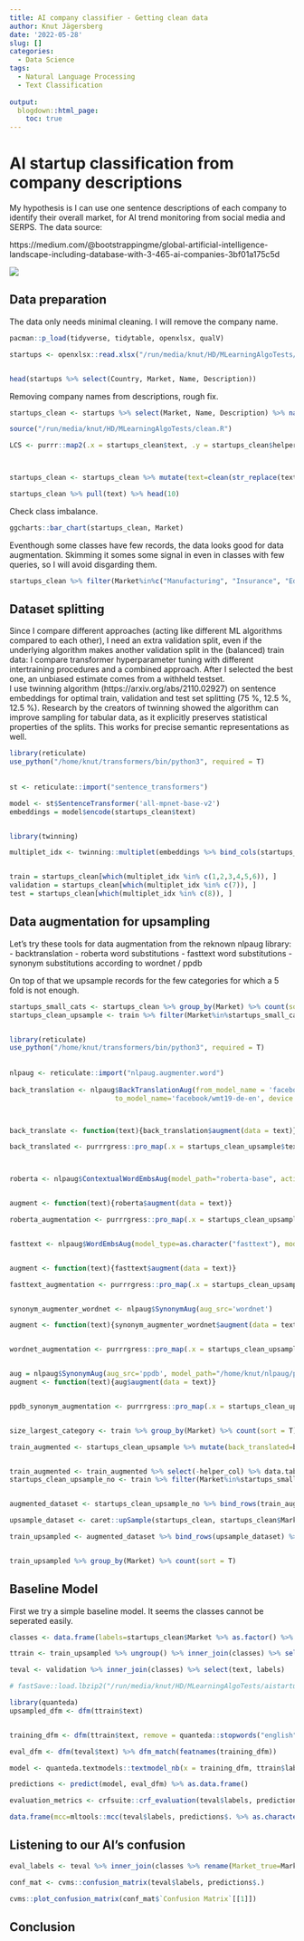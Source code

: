 ```yaml
---
title: AI company classifier - Getting clean data    
author: Knut Jägersberg
date: '2022-05-28'
slug: []
categories:
  - Data Science
tags:
  - Natural Language Processing
  - Text Classification
  
output:
  blogdown::html_page:
    toc: true
---
```




# AI startup classification from company descriptions 

My hypothesis is I can use one sentence descriptions of each company to identify their overall market, for AI trend monitoring from social media and SERPS. The data source:  

https://medium.com/@bootstrappingme/global-artificial-intelligence-landscape-including-database-with-3-465-ai-companies-3bf01a175c5d  


![](startups.png)



## Data preparation

The data only needs minimal cleaning. I will remove the company name. 

```r
pacman::p_load(tidyverse, tidytable, openxlsx, qualV)

startups <- openxlsx::read.xlsx("/run/media/knut/HD/MLearningAlgoTests/data/ai_startups.xlsx", sheet = 3) %>% rename(Market=`Category.-.Final`)


head(startups %>% select(Country, Market, Name, Description))

```


Removing company names from descriptions, rough fix. 

```r

startups_clean <- startups %>% select(Market, Name, Description) %>% na.omit() %>% mutate(text=tolower(Description), helper_col=tolower(Name))

source("/run/media/knut/HD/MLearningAlgoTests/clean.R")

LCS <- purrr::map2(.x = startups_clean$text, .y = startups_clean$helper_col, .f = PTXQC::LCS) %>% rlist::list.rbind()



startups_clean <- startups_clean %>% mutate(text=clean(str_replace(text, LCS, "Our company")))

startups_clean %>% pull(text) %>% head(10)

```

Check class imbalance. 

```r
ggcharts::bar_chart(startups_clean, Market)
```

Eventhough some classes have few records, the data looks good for data augmentation. Skimming it somes some signal in even in classes with few queries, so I will avoid disgarding them. 


```r
startups_clean %>% filter(Market%in%c("Manufacturing", "Insurance", "Education", "Energy", "Real Estate")) %>% arrange(Market)
```

## Dataset splitting

Since I compare different approaches (acting like different ML algorithms compared to each other), I need an extra validation split, even if the underlying algorithm makes another validation split in the (balanced) train data: I compare transformer hyperparameter tuning with different intertraining procedures and a combined approach. After I selected the best one, an unbiased estimate comes from a withheld testset.   
I use twinning algorithm (https://arxiv.org/abs/2110.02927) on sentence embeddings for optimal train, validation and test set splitting (75 %, 12.5 %, 12.5 %). Research by the creators of twinning showed the algorithm can improve sampling for tabular data, as it explicitly preserves statistical properties of the splits. This works for precise semantic representations as well. 


```r
library(reticulate)
use_python("/home/knut/transformers/bin/python3", required = T)
  
  
st <- reticulate::import("sentence_transformers")

model <- st$SentenceTransformer('all-mpnet-base-v2')
embeddings = model$encode(startups_clean$text)


library(twinning)

multiplet_idx <- twinning::multiplet(embeddings %>% bind_cols(startups_clean %>% select(Market) %>% mutate(Market=as.factor(Market))), k = 8, strategy = 2)


train = startups_clean[which(multiplet_idx %in% c(1,2,3,4,5,6)), ]
validation = startups_clean[which(multiplet_idx %in% c(7)), ]
test = startups_clean[which(multiplet_idx %in% c(8)), ]


```


## Data augmentation for upsampling


Let's try these tools for data augmentation from the reknown nlpaug library: 
- backtranslation
- roberta word substitutions
- fasttext word substitutions
- synonym substitutions according to wordnet / ppdb 

On top of that we upsample records for the few categories for which a 5 fold is not enough. 



```r

startups_small_cats <- startups_clean %>% group_by(Market) %>% count(sort = T) %>% filter(n<200)
startups_clean_upsample <- train %>% filter(Market%in%startups_small_cats$Market)


library(reticulate)
use_python("/home/knut/transformers/bin/python3", required = T)
  
  
nlpaug <- reticulate::import("nlpaug.augmenter.word")
  
back_translation <- nlpaug$BackTranslationAug(from_model_name = 'facebook/wmt19-en-de', 
                          to_model_name='facebook/wmt19-de-en', device = "cuda")



back_translate <- function(text){back_translation$augment(data = text)}

back_translated <- purrrgress::pro_map(.x = startups_clean_upsample$text, .f = back_translate) %>% rlist::list.rbind()



roberta <- nlpaug$ContextualWordEmbsAug(model_path="roberta-base", action="substitute", aug_max=as.integer(3), device = "cuda")


augment <- function(text){roberta$augment(data = text)}

roberta_augmentation <- purrrgress::pro_map(.x = startups_clean_upsample$text, .f = augment) %>% rlist::list.rbind()


fasttext <- nlpaug$WordEmbsAug(model_type=as.character("fasttext"), model_path=as.character("/home/knut/nlpaug/embs/wiki.en/wiki.en.vec"), action=as.character("substitute"), aug_max=as.integer(3))


augment <- function(text){fasttext$augment(data = text)}

fasttext_augmentation <- purrrgress::pro_map(.x = startups_clean_upsample$text, .f = augment) %>% rlist::list.rbind()


synonym_augmenter_wordnet <- nlpaug$SynonymAug(aug_src='wordnet')

augment <- function(text){synonym_augmenter_wordnet$augment(data = text)}


wordnet_augmentation <- purrrgress::pro_map(.x = startups_clean_upsample$text, .f = augment) %>% rlist::list.rbind()


aug = nlpaug$SynonymAug(aug_src='ppdb', model_path="/home/knut/nlpaug/ppdb-2.0-s-all")
augment <- function(text){aug$augment(data = text)}


ppdb_synonym_augmentation <- purrrgress::pro_map(.x = startups_clean_upsample$text, .f = augment) %>% rlist::list.rbind()


size_largest_category <- train %>% group_by(Market) %>% count(sort = T) %>% ungroup() %>% slice_head(n = 1) %>% pull(n)

train_augmented <- startups_clean_upsample %>% mutate(back_translated=back_translated, roberta_augmentation=roberta_augmentation, fasttext_augmentation=fasttext_augmentation, wordnet_augmentation=wordnet_augmentation, ppdb_synonym_augmentation=ppdb_synonym_augmentation)


train_augmented <- train_augmented %>% select(-helper_col) %>% data.table::melt(id.vars=colnames(train_augmented)[1:3]) %>% rename(text=value)
startups_clean_upsample_no <- train %>% filter(Market%in%startups_small_cats$Market== F)


augmented_dataset <- startups_clean_upsample_no %>% bind_rows(train_augmented)

upsample_dataset <- caret::upSample(startups_clean, startups_clean$Market, list = F)$x

train_upsampled <- augmented_dataset %>% bind_rows(upsample_dataset) %>% group_by(Market) %>% slice_head(n = size_largest_category)


train_upsampled %>% group_by(Market) %>% count(sort = T)
```


## Baseline Model

First we try a simple baseline model. It seems the classes cannot be seperated easily. 

```r
classes <- data.frame(labels=startups_clean$Market %>% as.factor() %>% as.numeric() %>% -1, Market=startups_clean$Market) %>% distinct()

ttrain <- train_upsampled %>% ungroup() %>% inner_join(classes) %>% select(text, labels) %>% as.data.frame()

teval <- validation %>% inner_join(classes) %>% select(text, labels)

# fastSave::load.lbzip2("/run/media/knut/HD/MLearningAlgoTests/aistartup")

library(quanteda)
upsampled_dfm <- dfm(ttrain$text)


training_dfm <- dfm(ttrain$text, remove = quanteda::stopwords("english"), stem = TRUE) %>% dfm_tfidf() #%>% dfm_trim(min_termfreq = 3000, termfreq_type = "rank")

eval_dfm <- dfm(teval$text) %>% dfm_match(featnames(training_dfm)) 

model <- quanteda.textmodels::textmodel_nb(x = training_dfm, ttrain$labels)

predictions <- predict(model, eval_dfm) %>% as.data.frame()

evaluation_metrics <- crfsuite::crf_evaluation(teval$labels, predictions$.)

data.frame(mcc=mltools::mcc(teval$labels, predictions$. %>% as.character() %>% as.numeric()), evaluation_metrics$overall %>% t())
```


## Listening to our AI's confusion 


```r

eval_labels <- teval %>% inner_join(classes %>% rename(Market_true=Market)) %>% bind_cols(data.table(labels=predictions$. %>% as.character() %>% as.numeric()) %>% inner_join(classes %>% rename(Market_true=Market)))

conf_mat <- cvms::confusion_matrix(teval$labels, predictions$.)

cvms::plot_confusion_matrix(conf_mat$`Confusion Matrix`[[1]])

```





## Conclusion